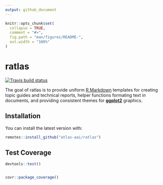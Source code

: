 ```yaml
---
output: github_document
---
```


<!-- README.md is generated from README.Rmd. Please edit that file -->

```r
knitr::opts_chunk$set(
  collapse = TRUE,
  comment = "#>",
  fig.path = "man/figures/README-",
  out.width = "100%"
)
```

# ratlas

[![Travis build status](https://travis-ci.com/atlas-aai/ratlas.svg?branch=master)](https://travis-ci.com/atlas-aai/ratlas)

The goal of ratlas is to provide uniform [R Markdown](https://bookdown.org/yihui/rmarkdown/) templates for creating topic guides and technical reports, helper functions formating text in documents, and providing consistent themes for [**ggplot2**](https://ggplot2.tidyverse.org) graphics.

## Installation

You can install the latest version with:

``` r
remotes::install_github("atlas-aai/ratlas")
```


## Test Coverage

```r
devtools::test()


covr::package_coverage()
```

